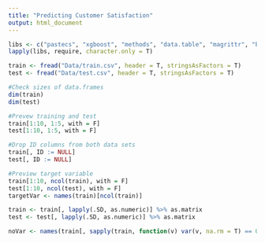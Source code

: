 ```yaml
---
title: "Predicting Customer Satisfaction"
output: html_document
---
```


```r
libs <- c("pastecs", "xgboost", "methods", "data.table", "magrittr", "bit64")
lapply(libs, require, character.only = T)

train <- fread("Data/train.csv", header = T, stringsAsFactors = T)
test <- fread("Data/test.csv", header = T, stringsAsFactors = T)
```
```r
#Check sizes of data.frames
dim(train)
dim(test)

#Prevew training and test 
train[1:10, 1:5, with = F]
test[1:10, 1:5, with = F]

#Drop ID columns from both data sets
train[, ID := NULL]
test[, ID := NULL]

#Preview target variable
train[1:10, ncol(train), with = F]
test[1:10, ncol(test), with = F]
targetVar <- names(train)[ncol(train)]

train <- train[, lapply(.SD, as.numeric)] %>% as.matrix
test <- test[, lapply(.SD, as.numeric)] %>% as.matrix
```
```r
noVar <- names(train[, sapply(train, function(v) var(v, na.rm = T) == 0)])
```


